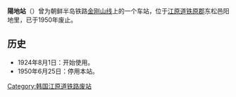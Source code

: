 {{朝鮮半島車站資訊
|公司色 = black
|文字色 = 
|站名 = 陽地站
|圖片 = 
|pxl = 
|圖片說明 =
|前一站 = [[东松站|东松]]
|前一站距離 = 4.3
|後一站距離 = 3.9
|後一站 = [[二吉站|二吉]]
|諺文 = 양지역
|朝鮮漢字 = 陽地驛
|文觀部式 = Yangji-yeok
|馬-賴式 =Yangji-yŏk
|副站名 = 
|車站編號 = 
|停站路線數 = 
|所屬公司 = [[京城电气株式会社|京城电气株式会社]]
|所屬路線 = [[金刚山线|金刚山线]]
|距離 = 10.3
|起點站 = [[铁原站|铁原]]
|所在地 =[[江原道_(南)|江原道]][[铁原郡_(南)|铁原郡]]东松邑阳地里
|車站構造 = 地面车站
|月台配置 = 
|啟用年月日 =1924年8月1日 
|廢站年月日 =1950年6月25日
|上下車人次 = 
|統計年度 = 
|轉車 = 
|備註 = 
|全寬備註 = 
}}

'''陽地站'''（{{kor|諺=양지역|漢=陽地驛|羅=Yangji yeok|f=y}}）曾为朝鲜半岛铁路[[金刚山线|金刚山线]]上的一个车站，位于[[江原道_(南)|江原道]][[铁原郡_(南)|铁原郡]]东松邑阳地里，已于1950年废止。

== 历史 ==
*1924年8月1日：开始使用。
*1950年6月25日：停用本站。

{{金刚山线}}

[[Category:韩国江原道铁路废站|Category:韩国江原道铁路废站]]